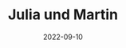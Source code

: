 ---
title: Julia und Martin
date: 2022-09-10
image: /images/hochzeitsblog/shooting/julia-martin30.jpg
width: 2000
height: 1333
category: Shooting
weight: 1003
---